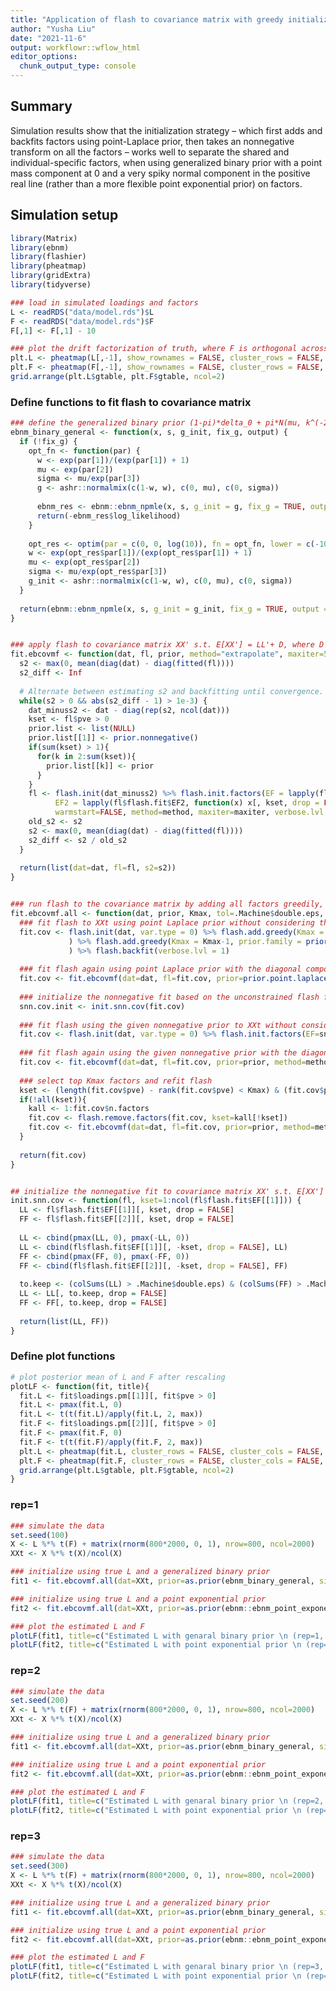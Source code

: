 ```yaml
---
title: "Application of flash to covariance matrix with greedy initialization (generalized binary prior vs point exponential prior)"
author: "Yusha Liu"
date: "2021-11-6"
output: workflowr::wflow_html
editor_options:
  chunk_output_type: console
---
```


## Summary
Simulation results show that the initialization strategy -- which first adds and backfits factors using point-Laplace prior, then takes an nonnegative transform on all the factors -- works well to separate the shared and individual-specific factors, when using generalized binary prior with a point mass component at 0 and a very spiky normal component in the positive real line (rather than a more flexible point exponential prior) on factors. 

## Simulation setup
```r
library(Matrix)
library(ebnm)
library(flashier)
library(pheatmap)
library(gridExtra)
library(tidyverse)

### load in simulated loadings and factors
L <- readRDS("data/model.rds")$L
F <- readRDS("data/model.rds")$F
F[,1] <- F[,1] - 10

### plot the drift factorization of truth, where F is orthogonal across columns 
plt.L <- pheatmap(L[,-1], show_rownames = FALSE, cluster_rows = FALSE, cluster_cols = FALSE, main = "True L", silent = TRUE)
plt.F <- pheatmap(F[,-1], show_rownames = FALSE, cluster_rows = FALSE, cluster_cols = FALSE, main = "True F", silent = TRUE)
grid.arrange(plt.L$gtable, plt.F$gtable, ncol=2)

```


### Define functions to fit flash to covariance matrix
```r

### define the generalized binary prior (1-pi)*delta_0 + pi*N(mu, k^(-2)*mu^2), where k is the ratio of mean to standard deviation
ebnm_binary_general <- function(x, s, g_init, fix_g, output) {
  if (!fix_g) {
    opt_fn <- function(par) {
      w <- exp(par[1])/(exp(par[1]) + 1)
      mu <- exp(par[2])
      sigma <- mu/exp(par[3])
      g <- ashr::normalmix(c(1-w, w), c(0, mu), c(0, sigma))
      
      ebnm_res <- ebnm::ebnm_npmle(x, s, g_init = g, fix_g = TRUE, output = "log_likelihood")
      return(-ebnm_res$log_likelihood)
    }
    
    opt_res <- optim(par = c(0, 0, log(10)), fn = opt_fn, lower = c(-10, -10, log(10)), upper=c(10, 10, log(100)), method = "L-BFGS-B")
    w <- exp(opt_res$par[1])/(exp(opt_res$par[1]) + 1)
    mu <- exp(opt_res$par[2])
    sigma <- mu/exp(opt_res$par[3])
    g_init <- ashr::normalmix(c(1-w, w), c(0, mu), c(0, sigma))
  }
  
  return(ebnm::ebnm_npmle(x, s, g_init = g_init, fix_g = TRUE, output = output))
}


### apply flash to covariance matrix XX' s.t. E[XX'] = LL'+ D, where D = sigma2*I
fit.ebcovmf <- function(dat, fl, prior, method="extrapolate", maxiter=500, verbose=1){
  s2 <- max(0, mean(diag(dat) - diag(fitted(fl))))
  s2_diff <- Inf
  
  # Alternate between estimating s2 and backfitting until convergence.
  while(s2 > 0 && abs(s2_diff - 1) > 1e-3) {
    dat_minuss2 <- dat - diag(rep(s2, ncol(dat)))
    kset <- fl$pve > 0
    prior.list <- list(NULL)
    prior.list[[1]] <- prior.nonnegative()
    if(sum(kset) > 1){
      for(k in 2:sum(kset)){
        prior.list[[k]] <- prior
      }      
    }
    fl <- flash.init(dat_minuss2) %>% flash.init.factors(EF = lapply(fl$flash.fit$EF, function(x) x[, kset, drop = FALSE]),
          EF2 = lapply(fl$flash.fit$EF2, function(x) x[, kset, drop = FALSE]), prior.family = prior.list) %>% flash.backfit(
          warmstart=FALSE, method=method, maxiter=maxiter, verbose.lvl = verbose)
    old_s2 <- s2
    s2 <- max(0, mean(diag(dat) - diag(fitted(fl))))
    s2_diff <- s2 / old_s2
  }
  
  return(list(dat=dat, fl=fl, s2=s2))
}


### run flash to the covariance matrix by adding all factors greedily, then backfitting all of them (using point Laplace prior first)
fit.ebcovmf.all <- function(dat, prior, Kmax, tol=.Machine$double.eps, method="extrapolate", maxiter=500, verbose=1){
  ### fit flash to XXt using point Laplace prior without considering the diagonal component for now
  fit.cov <- flash.init(dat, var.type = 0) %>% flash.add.greedy(Kmax = 1, prior.family = prior.nonnegative(), tol=tol, verbose.lvl = 1
             ) %>% flash.add.greedy(Kmax = Kmax-1, prior.family = prior.point.laplace(), tol=tol, verbose.lvl = 1
             ) %>% flash.backfit(verbose.lvl = 1)
  
  ### fit flash again using point Laplace prior with the diagonal component
  fit.cov <- fit.ebcovmf(dat=dat, fl=fit.cov, prior=prior.point.laplace(), method=method, verbose=verbose)$fl
  
  ### initialize the nonnegative fit based on the unconstrained flash fit 
  snn.cov.init <- init.snn.cov(fit.cov)
  
  ### fit flash using the given nonnegative prior to XXt without considering the diagonal component for now
  fit.cov <- flash.init(dat, var.type = 0) %>% flash.init.factors(EF=snn.cov.init, prior.family=prior) 
  
  ### fit flash again using the given nonnegative prior with the diagonal component
  fit.cov <- fit.ebcovmf(dat=dat, fl=fit.cov, prior=prior, method=method, maxiter=maxiter, verbose=verbose)$fl
  
  ### select top Kmax factors and refit flash
  kset <- (length(fit.cov$pve) - rank(fit.cov$pve) < Kmax) & (fit.cov$pve > 0)
  if(!all(kset)){
    kall <- 1:fit.cov$n.factors
    fit.cov <- flash.remove.factors(fit.cov, kset=kall[!kset])
    fit.cov <- fit.ebcovmf(dat=dat, fl=fit.cov, prior=prior, method=method, verbose=verbose)$fl    
  }
  
  return(fit.cov)
}


## initialize the nonnegative fit to covariance matrix XX' s.t. E[XX'] = LL'+ D based on unconstrained estimate of L
init.snn.cov <- function(fl, kset=1:ncol(fl$flash.fit$EF[[1]])) {
  LL <- fl$flash.fit$EF[[1]][, kset, drop = FALSE]
  FF <- fl$flash.fit$EF[[2]][, kset, drop = FALSE]
  
  LL <- cbind(pmax(LL, 0), pmax(-LL, 0))
  LL <- cbind(fl$flash.fit$EF[[1]][, -kset, drop = FALSE], LL)
  FF <- cbind(pmax(FF, 0), pmax(-FF, 0))
  FF <- cbind(fl$flash.fit$EF[[2]][, -kset, drop = FALSE], FF)
  
  to.keep <- (colSums(LL) > .Machine$double.eps) & (colSums(FF) > .Machine$double.eps)
  LL <- LL[, to.keep, drop = FALSE]
  FF <- FF[, to.keep, drop = FALSE]
  
  return(list(LL, FF))
}

```


### Define plot functions
```r

# plot posterior mean of L and F after rescaling
plotLF <- function(fit, title){
  fit.L <- fit$loadings.pm[[1]][, fit$pve > 0]
  fit.L <- pmax(fit.L, 0)
  fit.L <- t(t(fit.L)/apply(fit.L, 2, max))
  fit.F <- fit$loadings.pm[[2]][, fit$pve > 0]
  fit.F <- pmax(fit.F, 0)
  fit.F <- t(t(fit.F)/apply(fit.F, 2, max))
  plt.L <- pheatmap(fit.L, cluster_rows = FALSE, cluster_cols = FALSE, silent = TRUE, main=title[1])
  plt.F <- pheatmap(fit.F, cluster_rows = FALSE, cluster_cols = FALSE, silent = TRUE, main=title[2])
  grid.arrange(plt.L$gtable, plt.F$gtable, ncol=2)
}

```


### rep=1
```r

### simulate the data
set.seed(100)
X <- L %*% t(F) + matrix(rnorm(800*2000, 0, 1), nrow=800, ncol=2000)
XXt <- X %*% t(X)/ncol(X)

### initialize using true L and a generalized binary prior
fit1 <- fit.ebcovmf.all(dat=XXt, prior=as.prior(ebnm_binary_general, sign = 1), Kmax=11, maxiter=200)

### initialize using true L and a point exponential prior
fit2 <- fit.ebcovmf.all(dat=XXt, prior=as.prior(ebnm::ebnm_point_exponential, sign = 1), Kmax=11, maxiter=200)

### plot the estimated L and F
plotLF(fit1, title=c("Estimated L with genaral binary prior \n (rep=1, sigma2=1)", "Estimated F with genaral binary prior \n (rep=1, sigma2=1)"))
plotLF(fit2, title=c("Estimated L with point exponential prior \n (rep=1, sigma2=1)", "Estimated F with point exponential prior \n (rep=1, sigma2=1)"))

```


### rep=2
```r

### simulate the data
set.seed(200)
X <- L %*% t(F) + matrix(rnorm(800*2000, 0, 1), nrow=800, ncol=2000)
XXt <- X %*% t(X)/ncol(X)

### initialize using true L and a generalized binary prior
fit1 <- fit.ebcovmf.all(dat=XXt, prior=as.prior(ebnm_binary_general, sign = 1), Kmax=11, maxiter=200)

### initialize using true L and a point exponential prior
fit2 <- fit.ebcovmf.all(dat=XXt, prior=as.prior(ebnm::ebnm_point_exponential, sign = 1), Kmax=11, maxiter=200)

### plot the estimated L and F
plotLF(fit1, title=c("Estimated L with genaral binary prior \n (rep=2, sigma2=1)", "Estimated F with genaral binary prior \n (rep=2, sigma2=1)"))
plotLF(fit2, title=c("Estimated L with point exponential prior \n (rep=2, sigma2=1)", "Estimated F with point exponential prior \n (rep=2, sigma2=1)"))

```


### rep=3
```r

### simulate the data
set.seed(300)
X <- L %*% t(F) + matrix(rnorm(800*2000, 0, 1), nrow=800, ncol=2000)
XXt <- X %*% t(X)/ncol(X)

### initialize using true L and a generalized binary prior
fit1 <- fit.ebcovmf.all(dat=XXt, prior=as.prior(ebnm_binary_general, sign = 1), Kmax=11, maxiter=200)

### initialize using true L and a point exponential prior
fit2 <- fit.ebcovmf.all(dat=XXt, prior=as.prior(ebnm::ebnm_point_exponential, sign = 1), Kmax=11, maxiter=200)

### plot the estimated L and F
plotLF(fit1, title=c("Estimated L with genaral binary prior \n (rep=3, sigma2=1)", "Estimated F with genaral binary prior \n (rep=3, sigma2=1)"))
plotLF(fit2, title=c("Estimated L with point exponential prior \n (rep=3, sigma2=1)", "Estimated F with point exponential prior \n (rep=3, sigma2=1)"))

```